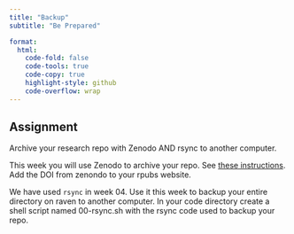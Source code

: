```yaml
---
title: "Backup"
subtitle: "Be Prepared"

format:
  html:
    code-fold: false
    code-tools: true
    code-copy: true
    highlight-style: github
    code-overflow: wrap
---
```


::: callout-important
## Assignment

Archive your research repo with Zenodo AND rsync to another computer.
:::


This week you will use Zenodo to archive your repo. See [these instructions](lectures/09-project.qmd). Add the DOI from zenondo to your rpubs website. 



We have used `rsync` in week 04. Use it this week to backup your entire directory on raven to another computer. In your code directory create a shell script named 00-rsync.sh with the rsync code used to backup your repo.
